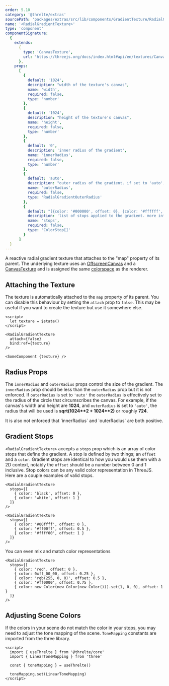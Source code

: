 ```yaml
---
order: 5.10
category: '@threlte/extras'
sourcePath: 'packages/extras/src/lib/components/GradientTexture/RadialGradientTexture.svelte'
name: '<RadialGradientTexture>'
type: 'component'
componentSignature:
  {
    extends:
      {
        type: 'CanvasTexture',
        url: 'https://threejs.org/docs/index.html#api/en/textures/CanvasTexture'
      },
    props:
      [
        {
          default: '1024',
          description: "width of the texture's canvas",
          name: 'width',
          required: false,
          type: 'number'
        },
        {
          default: '1024',
          description: "height of the texture's canvas",
          name: 'height',
          required: false,
          type: 'number'
        },
        {
          default: '0',
          description: 'inner radius of the gradient',
          name: 'innerRadius',
          required: false,
          type: 'number'
        },
        {
          default: 'auto',
          description: "outer radius of the gradient. if set to 'auto', becomes the radius of the circle that circumscribes the canvas",
          name: 'outerRadius',
          required: false,
          type: 'RadialGradientOuterRadius'
        },
        {
          default: "[{color: '#000000', offset: 0}, {color: '#ffffff', offset: 1}]",
          description: 'list of stops applied to the gradient. more info at https://developer.mozilla.org/en-US/docs/Web/API/CanvasRenderingContext2D/createLinearGradient',
          name: 'stops',
          required: false,
          type: 'ColorStop[]'
        }
      ]
  }
---
```


A reactive radial gradient texture that attaches to the "map" property of its parent. The underlying texture uses an [OffscreenCanvas](https://developer.mozilla.org/en-US/docs/Web/API/OffscreenCanvas) and a [CanvasTexture](https://threejs.org/docs/index.html#api/en/textures/CanvasTexture) and is assigned the same [colorspace](https://threejs.org/docs/index.html#api/en/textures/Texture.colorSpace) as the renderer.

<Example path="extras/gradient-texture/radial" />

## Attaching the Texture

The texture is automatically attached to the `map` property of its parent. You can disable this behaviour by setting the `attach` prop to `false`. This may be useful if you want to create the texture but use it somewhere else.

```svelte
<script>
  let texture = $state()
</script>

<RadialGradientTexture
  attach={false}
  bind:ref={texture}
/>

<SomeComponent {texture} />
```

## Radius Props

The `innerRadius` and `outerRadius` props control the size of the gradient. The `innerRadius` prop should be less than the `outerRadius` prop but it is not enforced. If `outerRadius` is set to `'auto'` the `outerRadius` is effectively set to the radius of the circle that circumscribes the canvas. For example, if the canvas's width and height are **1024**, and `outerRadius` is set to `'auto'`, the radius that will be used is **sqrt(1024\*\*2 + 1024\*\*2)** or roughly **724**.

<Tip type="warning">
  It is also not enforced that `innerRadius` and `outerRadius` are both positive.
</Tip>

## Gradient Stops

`<RadialGradientTexture>` accepts a `stops` prop which is an array of color stops that define the gradient. A stop is defined by two things; an `offset` and a `color`. Gradient stops are identical to how you would use them with a 2D context, notably the `offset` should be a number between 0 and 1 inclusive. Stop colors can be any valid color representation in ThreeJS. Here are a couple examples of valid stops.

```svelte
<RadialGradientTexture
  stops={[
    { color: 'black', offset: 0 },
    { color: 'white', offset: 1 }
  ]}
/>

<RadialGradientTexture
  stops={[
    { color: '#00ffff', offset: 0 },
    { color: '#ff00ff', offset: 0.5 },
    { color: '#ffff00', offset: 1 }
  ]}
/>
```

You can even mix and match color representations

```svelte
<RadialGradientTexture
  stops={[
    { color: 'red', offset: 0 },
    { color: 0xff_00_00, offset: 0.25 },
    { color: 'rgb(255, 0, 0)', offset: 0.5 },
    { color: '#ff0000', offset: 0.75 },
    { color: new Color(new Color(new Color())).set(1, 0, 0), offset: 1 }
  ]}
/>
```

## Adjusting Scene Colors

If the colors in your scene do not match the color in your stops, you may need to adjust the tone mapping of the scene. `ToneMapping` constants are imported from the three library.

```svelte
<script>
  import { useThrelte } from '@threlte/core'
  import { LinearToneMapping } from 'three'

  const { toneMapping } = useThrelte()

  toneMapping.set(LinearToneMapping)
</script>
```
